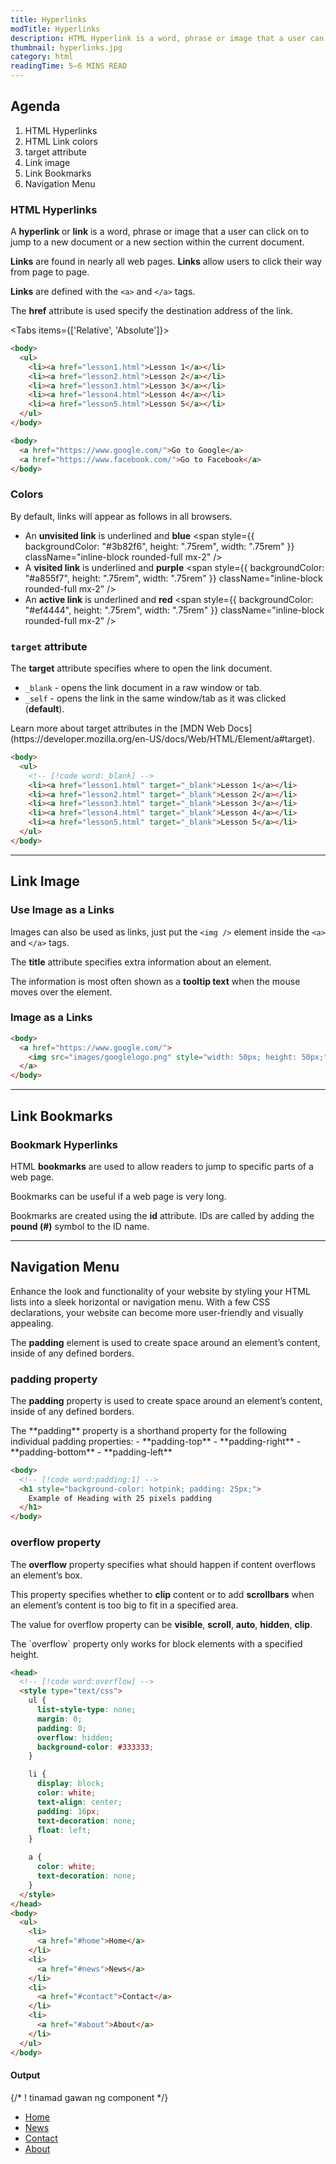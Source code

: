 ```yaml
---
title: Hyperlinks
modTitle: Hyperlinks
description: HTML Hyperlink is a word, phrase or image that a user can click on to jump to a new document or a new section within the current document.
thumbnail: hyperlinks.jpg
category: html
readingTime: 5–6 MINS READ
---
```


## Agenda
1. HTML Hyperlinks
2. HTML Link colors
3. target attribute
4. Link image
5. Link Bookmarks
6. Navigation Menu

### HTML Hyperlinks

A **hyperlink** or **link** is a word, phrase or image that a user can click on to jump to a new document or a new section within the current document.

**Links** are found in nearly all web pages. **Links** allow users to click their way from page to page.

**Links** are defined with the `<a>` and `</a>` tags.

The **href** attribute is used specify the destination address of the link.

<Tabs items={['Relative', 'Absolute']}>
<Tab value="Relative">

```html
<body>
  <ul>
    <li><a href="lesson1.html">Lesson 1</a></li>
    <li><a href="lesson2.html">Lesson 2</a></li>
    <li><a href="lesson3.html">Lesson 3</a></li>
    <li><a href="lesson4.html">Lesson 4</a></li>
    <li><a href="lesson5.html">Lesson 5</a></li>
  </ul>
</body>
```

</Tab>
<Tab value="Absolute">

```html
<body>
  <a href="https://www.google.com/">Go to Google</a>
  <a href="https://www.facebook.com/">Go to Facebook</a>
</body>
```

</Tab>
</Tabs>

### Colors
By default, links will appear as follows in all browsers.
  - An **unvisited link** is underlined and **blue** <span style={{ backgroundColor: "#3b82f6", height: ".75rem", width: ".75rem" }} className="inline-block rounded-full mx-2" />
  - A **visited link** is underlined and **purple** <span style={{ backgroundColor: "#a855f7", height: ".75rem", width: ".75rem" }} className="inline-block rounded-full mx-2" />
  - An **active link** is underlined and **red** <span style={{ backgroundColor: "#ef4444", height: ".75rem", width: ".75rem" }} className="inline-block rounded-full mx-2" />

### `target` attribute
The **target** attribute specifies where to open the link document.
  - `_blank` - opens the link document in a raw window or tab.
  - `_self` - opens the link in the same window/tab as it was clicked (**default**).

<Callout>
Learn more about target attributes in the [MDN Web Docs](https://developer.mozilla.org/en-US/docs/Web/HTML/Element/a#target).
</Callout>

```html
<body>
  <ul>
    <!-- [!code word:_blank] -->
    <li><a href="lesson1.html" target="_blank">Lesson 1</a></li>
    <li><a href="lesson2.html" target="_blank">Lesson 2</a></li>
    <li><a href="lesson3.html" target="_blank">Lesson 3</a></li>
    <li><a href="lesson4.html" target="_blank">Lesson 4</a></li>
    <li><a href="lesson5.html" target="_blank">Lesson 5</a></li>
  </ul>
</body>
```

-----

## Link Image

### Use Image as a Links

Images can also be used as links, just put the `<img />` element inside the `<a>` and `</a>` tags.

The **title** attribute specifies extra information about an element.

The information is most often shown as a **tooltip text** when the mouse moves over the element.

### Image as a Links

```html
<body>
  <a href="https://www.google.com/">
    <img src="images/googlelogo.png" style="width: 50px; height: 50px;" /> <!-- [!code ++] -->
  </a>
</body>
```

-----

## Link Bookmarks

### Bookmark Hyperlinks

HTML **bookmarks** are used to allow readers to jump to specific parts of a web page.

Bookmarks can be useful if a web page is very long.

Bookmarks are created using the **id** attribute. IDs are called by adding the **pound (#)** symbol to the ID name.

-----

## Navigation Menu

Enhance the look and functionality of your website by styling your HTML lists into a sleek horizontal or navigation menu. With a few CSS declarations, your website can become more user-friendly and visually appealing.

The **padding** element is used to create space around an element’s content, inside of any defined borders.

### padding property

The **padding** property is used to create space around an element’s content, inside of any defined borders.

<Callout>
The **padding** property is a shorthand property for the following individual padding properties:
  - **padding-top**
  - **padding-right**
  - **padding-bottom**
  - **padding-left**
</Callout>

```html
<body>
  <!-- [!code word:padding:1] -->
  <h1 style="background-color: hotpink; padding: 25px;">
    Example of Heading with 25 pixels padding
  </h1>
</body>
```

### overflow property

The **overflow** property specifies what should happen if content overflows an element’s box.

This property specifies whether to **clip** content or to add **scrollbars** when an element’s content is too big to fit in a specified area.

The value for overflow property can be **visible**, **scroll**, **auto**, **hidden**, **clip**.

<Callout type="warn">
The `overflow` property only works for block elements with a specified height.
</Callout>

```html
<head>
  <!-- [!code word:overflow] -->
  <style type="text/css">
    ul {
      list-style-type: none; 
      margin: 0; 
      padding: 0;
      overflow: hidden;
      background-color: #333333;
    }

    li {
      display: block; 
      color: white; 
      text-align: center; 
      padding: 16px; 
      text-decoration: none; 
      float: left;
    }

    a {
      color: white; 
      text-decoration: none;
    }
  </style>
</head>
<body>
  <ul>
    <li>
      <a href="#home">Home</a>
    </li>
    <li>
      <a href="#news">News</a>
    </li>
    <li>
      <a href="#contact">Contact</a>
    </li>
    <li>
      <a href="#about">About</a>
    </li>
  </ul>
</body>
```

#### Output
{/* ! tinamad gawan ng component */}
<ul style={{listStyleType: "none", margin: "1rem 0 0 0", padding: 0, overflow: "hidden", backgroundColor: "#333333"}}>
  <li style={{display: "block", color: "white", textAlign: "center", padding: "16px", margin: 0, textDecoration: "none", float: "left"}}>
    <a href="#home" style={{color: "white", textDecoration: "none"}}>Home</a>
  </li>
  <li style={{display: "block", color: "white", textAlign: "center", padding: "16px", margin: 0, textDecoration: "none", float: "left"}}>
    <a href="#news" style={{color: "white", textDecoration: "none"}}>News</a>
  </li>
  <li style={{display: "block", color: "white", textAlign: "center", padding: "16px", margin: 0, textDecoration: "none", float: "left"}}>
    <a href="#contact" style={{color: "white", textDecoration: "none"}}>Contact</a>
  </li>
  <li style={{display: "block", color: "white", textAlign: "center", padding: "16px", margin: 0, textDecoration: "none", float: "left"}}>
    <a href="#about" style={{color: "white", textDecoration: "none"}}>About</a>
  </li>
</ul>
